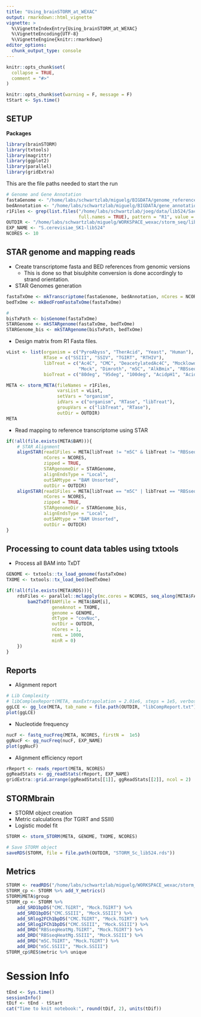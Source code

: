 ```yaml
---
title: "Using_brainSTORM_at_WEXAC"
output: rmarkdown::html_vignette
vignette: >
  %\VignetteIndexEntry{Using_brainSTORM_at_WEXAC}
  %\VignetteEncoding{UTF-8}
  %\VignetteEngine{knitr::rmarkdown}
editor_options: 
  chunk_output_type: console
---
```


```r
knitr::opts_chunk$set(
  collapse = TRUE,
  comment = "#>"
)
```


```r
knitr::opts_chunk$set(warning = F, message = F)
tStart <- Sys.time()
```

## SETUP

**Packages**

```r
library(brainSTORM)
library(txtools)
library(magrittr)
library(ggplot2)
library(parallel)
library(gridExtra)
```

This are the file paths needed to start the run

```r
# Genome and Gene Annotation
fastaGenome <- "/home/labs/schwartzlab/miguelg/BIGDATA/genome_references/ribosomal/Sc_ribosomal_seqs.fa"
bedAnnotation <- "/home/labs/schwartzlab/miguelg/BIGDATA/gene_annotations/ribosomal/Sc_ribosomal_seqs.bed"
r1Files <- grep(list.files("/home/labs/schwartzlab/joeg/data/lib524/Saccharomyces_cerevisiae_SK1",
                           full.names = TRUE), pattern = "R1", value = TRUE)
OUTDIR <- "/home/labs/schwartzlab/miguelg/WORKSPACE_wexac/storm_seq/lib524/s_cerevisiae"
EXP_NAME <- "S.cerevisiae_SK1-lib524"
NCORES <- 10
```

## STAR genome and mapping reads

* Create transcriptome fasta and BED references from genomic versions
    + This is done so that bisulphite conversion is done accordingly to strand orientation.
* STAR Genomes generation

```r
fastaTxOme <- mkTranscriptome(fastaGenome, bedAnnotation, nCores = NCORES)
bedTxOme <- mkBedFromFastaTxOme(fastaTxOme)

# 
bisTxPath <- bisGenome(fastaTxOme)
STARGenome <- mkSTARgenome(fastaTxOme, bedTxOme)
STARGenome_bis <- mkSTARgenome(bisTxPath, bedTxOme)
```

* Design matrix from R1 Fasta files.

```r
vList <- list(organism = c("PyroAbyss", "TherAcid", "Yeast", "Human"), 
              RTase = c("SSIII", "SSIV", "TGIRT", "RTHIV"),
              libTreat = c("Ac4C", "CMC", "DeacetylatedAc4C", "MocklowdNTPs",
                           "Mock", "Dimroth", "m5C", "AlkBmix", "RBSseqHeatMg", "NaBH4HydBiotin"),
              bioTreat = c("80deg", "95deg", "100deg", "AcidpH1", "AcidpH2", "AcidpH3"))

META <- storm_META(fileNames = r1Files,
                   varsList = vList,
                   setVars = "organism",
                   idVars = c("organism", "RTase", "libTreat"),
                   groupVars = c("libTreat", "RTase"), 
                   outDir = OUTDIR)
META
```

* Read mapping to reference transcriptome using STAR

```r
if(!all(file.exists(META$BAM))){
    # STAR Alignment
    alignSTAR(read1Files = META[libTreat != "m5C" & libTreat != "RBSseqHeatMg", FASTQ], 
              nCores = NCORES, 
              zipped = TRUE,
              STARgenomeDir = STARGenome, 
              alignEndsType = "Local", 
              outSAMtype = "BAM Unsorted", 
              outDir = OUTDIR)
    alignSTAR(read1Files = META[libTreat == "m5C" | libTreat == "RBSseqHeatMg", FASTQ], 
              nCores = NCORES, 
              zipped = TRUE,
              STARgenomeDir = STARGenome_bis, 
              alignEndsType = "Local", 
              outSAMtype = "BAM Unsorted", 
              outDir = OUTDIR)
}
```

## Processing to count data tables using txtools

* Process all BAM into TxDT

```r
GENOME <- txtools::tx_load_genome(fastaTxOme)
TXOME <- txtools::tx_load_bed(bedTxOme)

if(!all(file.exists(META$RDS))){
    rdsFiles <- parallel::mclapply(mc.cores = NCORES, seq_along(META$FASTQ), function(i){
        bam2TxDT(BAMfile = META$BAM[i], 
                 geneAnnot = TXOME, 
                 genome = GENOME, 
                 dtType = "covNuc", 
                 outDir = OUTDIR, 
                 nCores = 1, 
                 remL = 1000, 
                 minR = 0)
    })
}
```

## Reports

* Alignment report

```r
# Lib Complexity 
# libComplexReport(META, maxExtrapolation = 2.01e6, steps = 1e5, verbose = T)
ggLCE <- gg_lce(META, tab_name = file.path(OUTDIR, "libCompReport.txt"), speciesName = EXP_NAME)
plot(ggLCE)
```

* Nucleotide frequency

```r
nucF <- fastq_nucFreq(META, NCORES, firstN =  1e5)
ggNucF <- gg_nucFreq(nucF, EXP_NAME)
plot(ggNucF)
```

* Alignment efficiency report

```r
rReport <- reads_report(META, NCORES)
ggReadStats <- gg_readStats(rReport, EXP_NAME)
gridExtra::grid.arrange(ggReadStats[[1]], ggReadStats[[2]], ncol = 2)
```

## STORMbrain

* STORM object creation
* Metric calculations (for TGIRT and SSIII)
* Logistic model fit

```r
STORM <- storm_STORM(META, GENOME, TXOME, NCORES) 

# Save STORM object
saveRDS(STORM, file = file.path(OUTDIR, "STORM_Sc_lib524.rds"))
```

## Metrics

```r
STORM <- readRDS("/home/labs/schwartzlab/miguelg/WORKSPACE_wexac/storm_seq/lib524/s_cerevisiae/STORM_Sc_lib524.rds")
STORM_cp <- STORM %>% add_Y_metrics()
STORM$META$group
STORM_cp <- STORM %>% 
    add_SRD1bpDS("CMC.TGIRT", "Mock.TGIRT") %>%
    add_SRD1bpDS("CMC.SSIII", "Mock.SSIII") %>%
    add_SRlog2FCh1bpDS("CMC.TGIRT", "Mock.TGIRT") %>%
    add_SRlog2FCh1bpDS("CMC.SSIII", "Mock.SSIII") %>%
    add_DRD("RBSseqHeatMg.TGIRT", "Mock.TGIRT") %>%
    add_DRD("RBSseqHeatMg.SSIII", "Mock.SSIII") %>%
    add_DRD("m5C.TGIRT", "Mock.TGIRT") %>% 
    add_DRD("m5C.SSIII", "Mock.SSIII") 
STORM_cp$RES$metric %>% unique

```


# Session Info

```r
tEnd <- Sys.time()
sessionInfo()
tDif <- tEnd - tStart
cat("Time to knit notebook:", round(tDif, 2), units(tDif))
```
